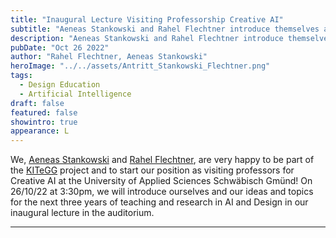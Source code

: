 ```yaml
---
title: "Inaugural Lecture Visiting Professorship Creative AI"
subtitle: "Aeneas Stankowski and Rahel Flechtner introduce themselves and their work"
description: "Aeneas Stankowski and Rahel Flechtner introduce themselves and their ideas and topics for the next three years of teaching and research in AI and design."
pubDate: "Oct 26 2022"
author: "Rahel Flechtner, Aeneas Stankowski"
heroImage: "../../assets/Antritt_Stankowski_Flechtner.png"
tags:
  - Design Education
  - Artificial Intelligence
draft: false
featured: false
showintro: true
appearance: L
---
```


We, [Aeneas Stankowski](https://ai-d-lab.github.io/team/astankowski/) and [Rahel Flechtner](https://ai-d-lab.github.io/team/rflechtner/), are very happy to be part of the [KITeGG](https://gestaltung.ai/#/) project and to start our position as visiting professors for Creative AI at the University of Applied Sciences Schwäbisch Gmünd! On 26/10/22 at 3:30pm, we will introduce ourselves and our ideas and topics for the next three years of teaching and research in AI and Design in our inaugural lecture in the auditorium.

---
